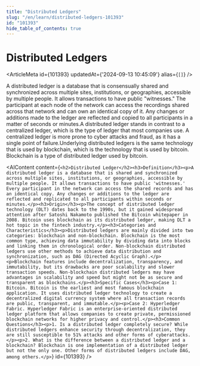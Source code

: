 ```yaml
---
title: "Distributed Ledgers"
slug: "/en/learn/distributed-ledgers-101393"
id: "101393"
hide_table_of_contents: true
---
```



# Distributed Ledgers

<ArticleMeta id={101393} updatedAt={'2024-09-13 10:45:09'} alias={`[]`} />
<div className='border-solid border-b border-t-0 my-4 border-[var(--ifm-color-gray-300)]' />

A distributed ledger is a database that is consensually shared and synchronized across multiple sites, institutions, or geographies, accessible by multiple people. It allows transactions to have public "witnesses." The participant at each node of the network can access the recordings shared across that network and can own an identical copy of it. Any changes or additions made to the ledger are reflected and copied to all participants in a matter of seconds or minutes.A distributed ledger stands in contrast to a centralized ledger, which is the type of ledger that most companies use. A centralized ledger is more prone to cyber attacks and fraud, as it has a single point of failure.Underlying distributed ledgers is the same technology that is used by blockchain, which is the technology that is used by bitcoin. Blockchain is a type of distributed ledger used by bitcoin.

<AIContent content={`<h2>Distributed Ledger</h2><h3>Definition</h3><p>A distributed ledger is a database that is shared and synchronized across multiple sites, institutions, or geographies, accessible by multiple people. It allows transactions to have public 'witnesses.' Every participant in the network can access the shared records and has an identical copy. Any changes or additions to the ledger are reflected and replicated to all participants within seconds or minutes.</p><h3>Origin</h3><p>The concept of distributed ledger technology (DLT) dates back to the 1990s, but it gained widespread attention after Satoshi Nakamoto published the Bitcoin whitepaper in 2008. Bitcoin uses blockchain as its distributed ledger, making DLT a hot topic in the fintech industry.</p><h3>Categories and Characteristics</h3><p>Distributed ledgers are mainly divided into two categories: blockchain and non-blockchain. Blockchain is the most common type, achieving data immutability by dividing data into blocks and linking them in chronological order. Non-blockchain distributed ledgers use other methods to achieve data distribution and synchronization, such as DAG (Directed Acyclic Graph).</p><p>Blockchain features include decentralization, transparency, and immutability, but its drawbacks are poor scalability and slower transaction speeds. Non-blockchain distributed ledgers may have advantages in scalability and speed but might not be as secure and transparent as blockchains.</p><h3>Specific Cases</h3><p>Case 1: Bitcoin. Bitcoin is the earliest and most famous blockchain application. It uses distributed ledger technology to create a decentralized digital currency system where all transaction records are public, transparent, and immutable.</p><p>Case 2: Hyperledger Fabric. Hyperledger Fabric is an enterprise-oriented distributed ledger platform that allows companies to create private, permissioned blockchain networks for higher privacy and control.</p><h3>Common Questions</h3><p>1. Is a distributed ledger completely secure? While distributed ledgers enhance security through decentralization, they are still susceptible to 51% attacks and other forms of cyberattacks.</p><p>2. What is the difference between a distributed ledger and a blockchain? Blockchain is one implementation of a distributed ledger but not the only one. Other forms of distributed ledgers include DAG, among others.</p>`} id={101393} />
